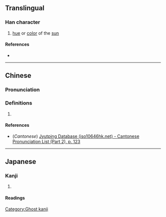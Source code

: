 {{character info/new}}
==Translingual==

===Han character===
{{Han char|rn=72|rad=日|as=08|sn=12|four=|canj=ALMY|ids=⿱日非}}

# [[hue]] or [[color]] of the [[sun]]

====References====
* {{Han ref|kx=0497.311|hdz=21518.041|uh=6683|ud=26243}}

----

==Chinese==
{{zh-forms}}

===Pronunciation===
{{zh-pron
|m=fēi
|c=fei1
|mc=
|oc=
|ma=
|cat=n
}}

===Definitions===
{{zh-hanzi}}

# {{rfdef|lang=zh}}

====References====
* (''Cantonese'') [http://www.iso10646hk.net/jp/document/download.jsp Jyutping Database (iso10646hk.net) - Cantonese Pronunciation List (Part 2), p. 123]

----

==Japanese==

===Kanji===
{{ja-kanji|grade=|rs=日08}}

# {{defn|lang=ja|sort=日08}}

====Readings====
{{ja-readings
|goon=ひ
|kanon=ひ
|kun=}}

[[Category:Ghost kanji]]